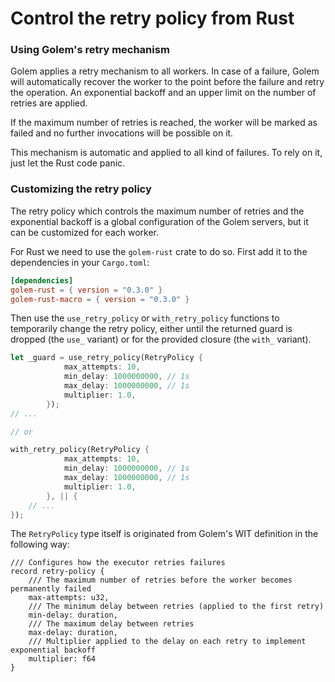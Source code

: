 # Control the retry policy from Rust

### Using Golem's retry mechanism

Golem applies a retry mechanism to all workers. In case of a failure, Golem will automatically recover the worker to the point before the failure and retry the operation. An exponential backoff and an upper limit on the number of retries are applied.

If the maximum number of retries is reached, the worker will be marked as failed and no further invocations will be possible on it.

This mechanism is automatic and applied to all kind of failures. To rely on it, just let the Rust code panic.

### Customizing the retry policy

The retry policy which controls the maximum number of retries and the exponential backoff is a global configuration of the Golem servers, but it can be customized for each worker.

For Rust we need to use the `golem-rust` crate to do so.
First add it to the dependencies in your `Cargo.toml`:

```toml
[dependencies]
golem-rust = { version = "0.3.0" }
golem-rust-macro = { version = "0.3.0" }
```

Then use the `use_retry_policy` or `with_retry_policy` functions to temporarily change the retry policy, either until the returned guard is dropped (the `use_` variant) or for the provided closure (the `with_` variant).

```rust
let _guard = use_retry_policy(RetryPolicy {
            max_attempts: 10,
            min_delay: 1000000000, // 1s
            max_delay: 1000000000, // 1s
            multiplier: 1.0,
        });
// ...

// or

with_retry_policy(RetryPolicy {
            max_attempts: 10,
            min_delay: 1000000000, // 1s
            max_delay: 1000000000, // 1s
            multiplier: 1.0,
        }, || {
    // ...
});
```

The `RetryPolicy` type itself is originated from Golem's WIT definition in the following way:

```wit
/// Configures how the executor retries failures
record retry-policy {
    /// The maximum number of retries before the worker becomes permanently failed
    max-attempts: u32,
    /// The minimum delay between retries (applied to the first retry)
    min-delay: duration,
    /// The maximum delay between retries
    max-delay: duration,
    /// Multiplier applied to the delay on each retry to implement exponential backoff
    multiplier: f64
}
```
